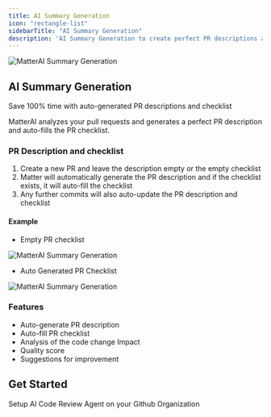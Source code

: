 ```yaml
---
title: AI Summary Generation
icon: "rectangle-list"
sidebarTitle: "AI Summary Generation"
description: 'AI Summary Generation to create perfect PR descriptions and auto-fill the PR checklist'
---
```


<Frame>
<img
  className="block"
  src="https://res.cloudinary.com/dor5uewzz/image/upload/v1741247596/ai-generated-summary_jyspue.png"
  alt="MatterAI Summary Generation"
  />
</Frame>

## AI Summary Generation

<Note>Save 100% time with auto-generated PR descriptions and checklist</Note>

MatterAI analyzes your pull requests and generates a perfect PR description and auto-fills the PR checklist.

### PR Description and checklist

1. Create a new PR and leave the description empty or the empty checklist
2. Matter will automatically generate the PR description and if the checklist exists, it will auto-fill the checklist
3. Any further commits will also auto-update the PR description and checklist

#### Example

- Empty PR checklist

<Frame>
  <img
    src="/images/summary/matter-ai-summary-1.png"
    alt="MatterAI Summary Generation"
  />
</Frame>

- Auto Generated PR Checklist

<Frame>
  <img
    src="/images/summary/matter-ai-summary-2.png"
    alt="MatterAI Summary Generation"
  />
</Frame>

### Features

- Auto-generate PR description
- Auto-fill PR checklist
- Analysis of the code change Impact
- Quality score
- Suggestions for improvement

## Get Started

<CardGroup cols={2}>
  <Card
    title="Setup AI Code Review Agent"
    icon="github"
    href="/quickstart-ai-code-review-agent"
  >
    Setup AI Code Review Agent on your Github Organization
  </Card>
</CardGroup>
